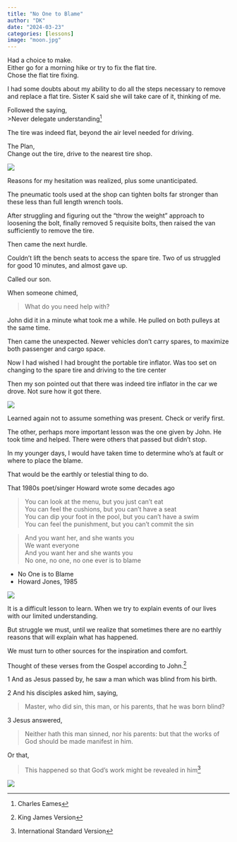 ```yaml
---
title: "No One to Blame"
author: "DK"
date: "2024-03-23"
categories: [lessons]
image: "moon.jpg"
---
```


Had a choice to make.\
Either go for a morning hike or try to fix the flat tire.\
Chose the flat tire fixing.

I had some doubts about my ability to do all the steps necessary to remove and replace a flat tire. Sister K said she will take care of it, thinking of me.

Followed the saying,\
>Never delegate understanding[^1]

[^1]: Charles Eames

The tire was indeed flat, beyond the air level needed for driving.

The Plan,\
Change out the tire, drive to the nearest tire shop.

![](sun.jpg)

Reasons for my hesitation was realized, plus some unanticipated.

The pneumatic tools used at the shop can tighten bolts far stronger than these less than full length wrench tools.

After struggling and figuring out the "throw the weight" approach to loosening the bolt, finally removed 5 requisite bolts, then raised the van sufficiently to remove the tire.

Then came the next hurdle.

Couldn't lift the bench seats to access the spare tire. Two of us struggled for good 10 minutes, and almost gave up.

Called our son.

When someone chimed,

> What do you need help with?

John did it in a minute what took me a while. He pulled on both pulleys at the same time.

Then came the unexpected. Newer vehicles don't carry spares, to maximize both passenger and cargo space.

Now I had wished I had brought the portable tire inflator. Was too set on changing to the spare tire and driving to the tire center

Then my son pointed out that there was indeed tire inflator in the car we drove. Not sure how it got there.

![](mount.jpg)

Learned again not to assume something was present. Check or verify first.

The other, perhaps more important lesson was the one given by John. He took time and helped. There were others that passed but didn't stop.

In my younger days, I would have taken time to determine who's at fault or where to place the blame.

That would be the earthly or telestial thing to do.

That 1980s poet/singer Howard wrote some decades ago

> You can look at the menu, but you just can't eat\
> You can feel the cushions, but you can't have a seat\
> You can dip your foot in the pool, but you can't have a swim\
> You can feel the punishment, but you can't commit the sin

> And you want her, and she wants you\
> We want everyone\
> And you want her and she wants you\
> No one, no one, no one ever is to blame

-   No One is to Blame
-   Howard Jones, 1985

![](flag.jpeg)

It is a difficult lesson to learn. When we try to explain events of our lives with our limited understanding.

But struggle we must, until we realize that sometimes there are no earthly reasons that will explain what has happened.

We must turn to other sources for the inspiration and comfort.

Thought of these verses from the Gospel according to John.[^2]

[^2]: King James Version

1 And as Jesus passed by, he saw a man which was blind from his birth.

2 And his disciples asked him, saying,

> Master, who did sin, this man, or his parents, that he was born blind?

3 Jesus answered,

> Neither hath this man sinned, nor his parents: but that the works of God should be made manifest in him.

Or that,

> This happened so that God’s work might be revealed in him[^3]

[^3]: International Standard Version

![](moon.jpg)
